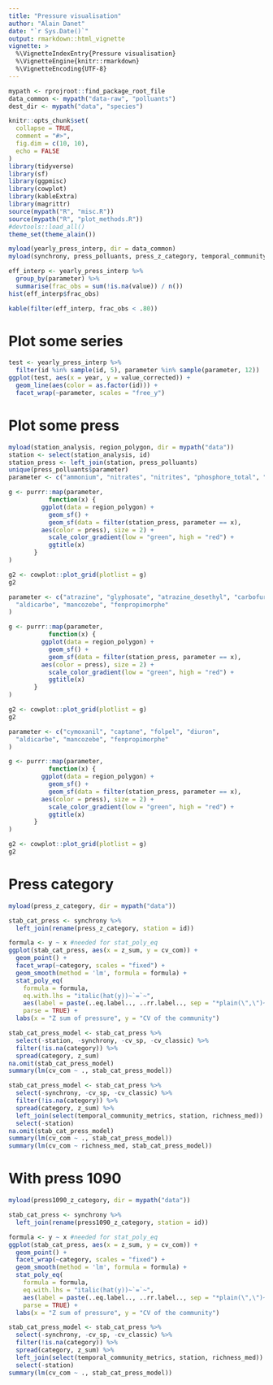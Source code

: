 ```yaml
---
title: "Pressure visualisation"
author: "Alain Danet"
date: "`r Sys.Date()`"
output: rmarkdown::html_vignette
vignette: >
  %\VignetteIndexEntry{Pressure visualisation}
  %\VignetteEngine{knitr::rmarkdown}
  %\VignetteEncoding{UTF-8}
---
```


```r
mypath <- rprojroot::find_package_root_file
data_common <- mypath("data-raw", "polluants")
dest_dir <- mypath("data", "species")
```

```r
knitr::opts_chunk$set(
  collapse = TRUE,
  comment = "#>",
  fig.dim = c(10, 10),
  echo = FALSE
)
library(tidyverse)
library(sf)
library(ggpmisc)
library(cowplot)
library(kableExtra)
library(magrittr)
source(mypath("R", "misc.R"))
source(mypath("R", "plot_methods.R"))
#devtools::load_all()
theme_set(theme_alain())
```

```r
myload(yearly_press_interp, dir = data_common)
myload(synchrony, press_polluants, press_z_category, temporal_community_metrics, dir = mypath("data"))
```

```r
eff_interp <- yearly_press_interp %>%
  group_by(parameter) %>%
  summarise(frac_obs = sum(!is.na(value)) / n())
hist(eff_interp$frac_obs)
```

```r
kable(filter(eff_interp, frac_obs < .80))
```

# Plot some series

```r
test <- yearly_press_interp %>%
  filter(id %in% sample(id, 5), parameter %in% sample(parameter, 12))
ggplot(test, aes(x = year, y = value_corrected)) +
  geom_line(aes(color = as.factor(id))) +
  facet_wrap(~parameter, scales = "free_y")
```

# Plot some press

```r

myload(station_analysis, region_polygon, dir = mypath("data"))
station <- select(station_analysis, id)
station_press <- left_join(station, press_polluants)
unique(press_polluants$parameter)
parameter <- c("ammonium", "nitrates", "nitrites", "phosphore_total", "ph", "oxygene_dissous")

g <- purrr::map(parameter,
           function(x) {
	     ggplot(data = region_polygon) +
	       geom_sf() +
	       geom_sf(data = filter(station_press, parameter == x),
		 aes(color = press), size = 2) +
	       scale_color_gradient(low = "green", high = "red") +
	       ggtitle(x)
	   }
)

g2 <- cowplot::plot_grid(plotlist = g)
g2
```




```r
parameter <- c("atrazine", "glyphosate", "atrazine_desethyl", "carbofuran",
  "aldicarbe", "mancozebe", "fenpropimorphe"
)

g <- purrr::map(parameter,
           function(x) {
	     ggplot(data = region_polygon) +
	       geom_sf() +
	       geom_sf(data = filter(station_press, parameter == x),
		 aes(color = press), size = 2) +
	       scale_color_gradient(low = "green", high = "red") +
	       ggtitle(x)
	   }
)

g2 <- cowplot::plot_grid(plotlist = g)
g2

```

```r


parameter <- c("cymoxanil", "captane", "folpel", "diuron",
  "aldicarbe", "mancozebe", "fenpropimorphe"
)

g <- purrr::map(parameter,
           function(x) {
	     ggplot(data = region_polygon) +
	       geom_sf() +
	       geom_sf(data = filter(station_press, parameter == x),
		 aes(color = press), size = 2) +
	       scale_color_gradient(low = "green", high = "red") +
	       ggtitle(x)
	   }
)

g2 <- cowplot::plot_grid(plotlist = g)
g2
```

# Press category

```r
myload(press_z_category, dir = mypath("data"))
```

```r
stab_cat_press <- synchrony %>%
  left_join(rename(press_z_category, station = id))

formula <- y ~ x #needed for stat_poly_eq
ggplot(stab_cat_press, aes(x = z_sum, y = cv_com)) +
  geom_point() + 
  facet_wrap(~category, scales = "fixed") +
  geom_smooth(method = 'lm', formula = formula) +
  stat_poly_eq(
    formula = formula,
    eq.with.lhs = "italic(hat(y))~`=`~",
    aes(label = paste(..eq.label.., ..rr.label.., sep = "*plain(\",\")~")),
    parse = TRUE) +
  labs(x = "Z sum of pressure", y = "CV of the community")
```
```r
stab_cat_press_model <- stab_cat_press %>%
  select(-station, -synchrony, -cv_sp, -cv_classic) %>%
  filter(!is.na(category)) %>%
  spread(category, z_sum)
na.omit(stab_cat_press_model)
summary(lm(cv_com ~ ., stab_cat_press_model))
```

```r
stab_cat_press_model <- stab_cat_press %>%
  select(-synchrony, -cv_sp, -cv_classic) %>%
  filter(!is.na(category)) %>%
  spread(category, z_sum) %>%
  left_join(select(temporal_community_metrics, station, richness_med)) %>%
  select(-station)
na.omit(stab_cat_press_model)
summary(lm(cv_com ~ ., stab_cat_press_model))
summary(lm(cv_com ~ richness_med, stab_cat_press_model))
```

# With press 1090

```r
myload(press1090_z_category, dir = mypath("data"))
```
```r
stab_cat_press <- synchrony %>%
  left_join(rename(press1090_z_category, station = id))

formula <- y ~ x #needed for stat_poly_eq
ggplot(stab_cat_press, aes(x = z_sum, y = cv_com)) +
  geom_point() + 
  facet_wrap(~category, scales = "fixed") +
  geom_smooth(method = 'lm', formula = formula) +
  stat_poly_eq(
    formula = formula,
    eq.with.lhs = "italic(hat(y))~`=`~",
    aes(label = paste(..eq.label.., ..rr.label.., sep = "*plain(\",\")~")),
    parse = TRUE) +
  labs(x = "Z sum of pressure", y = "CV of the community")
```

```r
stab_cat_press_model <- stab_cat_press %>%
  select(-synchrony, -cv_sp, -cv_classic) %>%
  filter(!is.na(category)) %>%
  spread(category, z_sum) %>%
  left_join(select(temporal_community_metrics, station, richness_med)) %>%
  select(-station)
summary(lm(cv_com ~ ., stab_cat_press_model))
```

